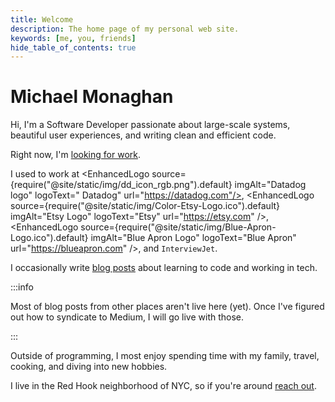 ```yaml
---
title: Welcome
description: The home page of my personal web site.
keywords: [me, you, friends]
hide_table_of_contents: true
---
```



# Michael Monaghan

Hi, I'm a Software Developer passionate about large-scale systems, beautiful user experiences, and writing clean and efficient code.

Right now, I'm [looking for work](./blog/what-im-looking-for).

I used to work at <EnhancedLogo source={require("@site/static/img/dd_icon_rgb.png").default} imgAlt="Datadog logo" logoText=" Datadog" url="https://datadog.com"/>, <EnhancedLogo source={require("@site/static/img/Color-Etsy-Logo.ico").default} imgAlt="Etsy Logo" logoText="Etsy" url="https://etsy.com" />, <EnhancedLogo source={require("@site/static/img/Blue-Apron-Logo.ico").default} imgAlt="Blue Apron Logo" logoText="Blue Apron" url="https://blueapron.com" />, and <Link to="https://www.interviewjet.com">`InterviewJet`</Link>.

I occasionally write [blog posts](../../blog/) about learning to code and working in tech.

:::info

Most of blog posts from other places aren't live here (yet). Once I've figured out how to syndicate to Medium, I will go live with those.

:::

Outside of programming, I most enjoy spending time with my family, travel, cooking, and diving into new hobbies.

I live in the Red Hook neighborhood of NYC, so if you're around [reach out](./contact/).
